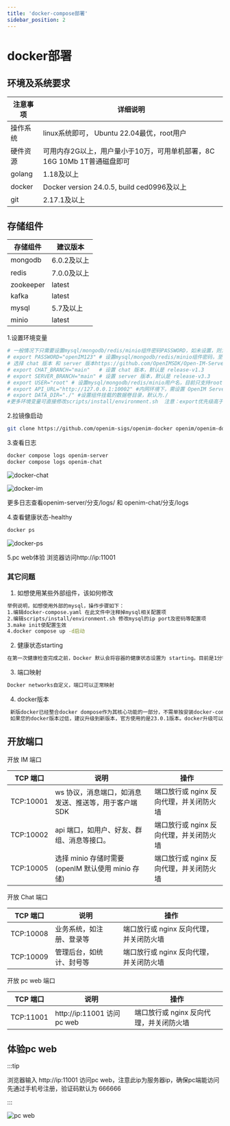 ```yaml
---
title: 'docker-compose部署'
sidebar_position: 2
---
```



# docker部署

## 环境及系统要求

| 注意事项 | 详细说明                                                     |
| -------- | ------------------------------------------------------------ |
| 操作系统 | linux系统即可， Ubuntu 22.04最优，root用户    |
| 硬件资源 | 可用内存2G以上，用户量小于10万，可用单机部署，8C 16G 10Mb 1T普通磁盘即可 |
| golang   | 1.18及以上                                                   |
| docker   | Docker version 24.0.5, build ced0996及以上                                                 |
| git      | 2.17.1及以上                                                 |

## 存储组件

| 存储组件  | 建议版本    |
| --------- | ----------- |
| mongodb   | 6.0.2及以上 |
| redis     | 7.0.0及以上 |
| zookeeper | latest      |
| kafka     | latest      |
| mysql     | 5.7及以上   |
| minio     | latest      |


1.设置环境变量
```bash
# 一般情况下只需要设置mysql/mongodb/redis/minio组件密码PASSWORD，如未设置，则为默认密码openIM123
# export PASSWORD="openIM123" # 设置mysql/mongodb/redis/minio组件密码，至少8位，不能包含特殊字符，默认是openIM123 
# 选择 chat 版本 和 server 版本https://github.com/OpenIMSDK/Open-IM-Server/blob/main/docs/conversions/images.md, eg: main, release-v*.* 仅支持3.3/1.3之后的版本，暂时不用设置
# export CHAT_BRANCH="main"   # 设置 chat 版本，默认是 release-v1.3 
# export SERVER_BRANCH="main" # 设置 server 版本，默认是 release-v3.3
# export USER="root" # 设置mysql/mongodb/redis/minio用户名，目前只支持root
# export API_URL="http://127.0.0.1:10002" #内网环境下，需设置 OpenIM Server API 提供服务的地址，外网环境下会自动获取
# export DATA_DIR="./" #设置组件挂载的数据卷目录，默认为./
#更多环境变量可直接修改scripts/install/environment.sh  注意：export优先级高于脚本中的变量
```

2.拉镜像启动

```bash
git clone https://github.com/openim-sigs/openim-docker openim/openim-docker && export openim=$(pwd)/openim && cd $openim/openim-docker  && make init && docker compose up -d
```



3.查看日志

```bash
docker compose logs openim-server
docker compose logs openim-chat
```

![docker-chat](./assets/docker-chat.png)

![docker-im](./assets/docker-im.png)

更多日志查看openim-server/分支/logs/ 和 openim-chat/分支/logs 


4.查看健康状态-healthy

```bash
docker ps
```

![docker-ps](./assets/docker-ps.png)


5.pc web体验
浏览器访问http://ip:11001



### 其它问题

1. 如想使用某些外部组件，该如何修改

```bash
举例说明，如想使用外部的mysql，操作步骤如下：
1.编辑docker-compose.yaml 在此文件中注释掉mysql相关配置项
2.编辑scripts/install/environment.sh 修改mysql的ip port及密码等配置项
3.make init使配置生效
4.docker compose up -d启动
```

2. 健康状态starting

```bash
在第一次健康检查完成之前，Docker 默认会将容器的健康状态设置为 starting。目前是1分钟检测一次，正常情况下1分钟后会变成healthy状态
```

3. 端口映射

```bash
Docker networks自定义，端口可以正常映射

```

4. docker版本

```bash
 新版docker已经整合docker dompose作为其核心功能的一部分，不需单独安装docker-compose，且某些老版本docker不支持gateway。
 如果您的docker版本过低，建议升级到新版本，官方使用的是23.0.1版本。docker升级可以查看这个链接https://segmentfault.com/a/1190000042702027
```


## 开放端口

开放 IM 端口

| TCP 端口  | 说明                                                  | 操作                                    |
| --------- | ----------------------------------------------------- | --------------------------------------- |
| TCP:10001 | ws 协议，消息端口，如消息发送、推送等，用于客户端 SDK | 端口放行或 nginx 反向代理，并关闭防火墙 |
| TCP:10002 | api 端口，如用户、好友、群组、消息等接口。            | 端口放行或 nginx 反向代理，并关闭防火墙 |
| TCP:10005 | 选择 minio 存储时需要(openIM 默认使用 minio 存储)     | 端口放行或 nginx 反向代理，并关闭防火墙 |

开放 Chat 端口

| TCP 端口  | 说明                     | 操作                                    |
| --------- | ------------------------ | --------------------------------------- |
| TCP:10008 | 业务系统，如注册、登录等 | 端口放行或 nginx 反向代理，并关闭防火墙 |
| TCP:10009 | 管理后台，如统计、封号等 | 端口放行或 nginx 反向代理，并关闭防火墙 |

开放 pc web 端口

| TCP 端口  | 说明                     | 操作                                    |
| --------- | ------------------------ | --------------------------------------- |
| TCP:11001 |http://ip:11001 访问pc web| 端口放行或 nginx 反向代理，并关闭防火墙 |


## 体验pc web

:::tip

浏览器输入 http://ip:11001 访问pc web，注意此ip为服务器ip，确保pc端能访问
先通过手机号注册，验证码默认为 666666

:::

![pc web](./assets/pc-web.png)

